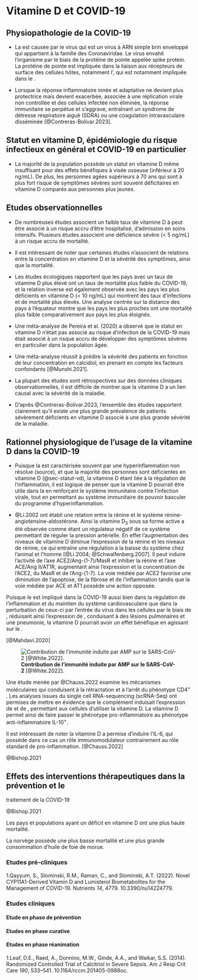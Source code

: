 # Vitamine D et COVID-19

## Physiopathologie de la COVID-19

- La \ac{COVID-19} est causée par le virus \ac{SARS-CoV-2} qui est un virus à ARN simple brin enveloppé qui appartient à la famille des Coronaviridae. Le virus envahit l'organisme par le biais de la protéine de pointe appelée spike protein. La protéine de pointe est impliquée dans la liaison aux récepteurs de surface des cellules hôtes, notamment l'\ac{ACE2}, qui est notamment impliquée dans le \ac{SRAA}.

- Lorsque la réponse inflammatoire innée et adaptative ne devient plus protectrice mais devient exacerbée, associée à une réplication virale non controllée et des cellules infectée non éliminée, la réponse immunitaire se perpétue et s'aggrave, entraînant un syndrome de détresse respiratoire aiguë (SDRA) ou une coagulation intravasculaire disséminée [@Contreras-Bolívar.2023].


<!-- ### Processus d'infection : entrée dans les cellules hôtes, réplication virale -->

<!-- Le SARS-CoV-2 utilise sa protéine de pointe pour se fixer à la surface des cellules respiratoires humaines. Une fois attaché à \ac{ACE2}, le virus fusionne avec la membrane cellulaire, permettant ainsi son entrée dans la cellule. Une fois à l'intérieur de la cellule, le génome viral est libéré, et le virus commence à se répliquer en utilisant les ressources de la cellule hôte. La réplication virale aboutit à la production de nombreuses particules virales qui peuvent infecter d'autres cellules, propageant ainsi l'infection dans le tissu pulmonaire et au-delà. -->

<!-- ### Réponse immunitaire innée et adaptative face à l'infection -->

<!-- Lorsque le SARS-CoV-2 infecte les cellules respiratoires, il déclenche une série de réponses immunitaires. Tout d'abord, le système immunitaire inné est activé. Il implique des cellules immunitaires telles que les macrophages et les cellules dendritiques qui détectent la présence du virus. La réponse innée entraîne la production de cytokines pro-inflammatoires pour attirer davantage de cellules immunitaires sur le site de l'infection. -->

<!-- Simultanément, le système immunitaire adaptatif est mobilisé. Les lymphocytes T cytotoxiques (CD8+) identifient et détruisent les cellules infectées par le virus, limitant ainsi la propagation du SARS-CoV-2. Les lymphocytes B produisent des anticorps spécifiques qui peuvent neutraliser le virus. Ensemble, ces deux composantes de la réponse immunitaire contribuent à contrôler l'infection. -->

<!-- Cependant, dans certains cas, la réponse immunitaire peut devenir excessive, conduisant à une tempête de cytokines, ou orage cytokinique, qui provoque des dommages tissulaires et contribue à la gravité de la maladie. -->

<!-- Après fusion des membranes virales et cellulaires, le SARS-CoV-2 pénètre et infecte les cellules épithéliales et les pneumocytes de type II. La liaison de la protéine S virale avec l’ACE2 entraîne la sécrétion de cytokines (TNF-α, IL-1, IL-6, chimiokines), ce qui provoque une hyperperméabilité́ capillaire ainsi que l’attraction d’interférons de type I (IFN-1) et de cellules inflammatoires (Figure 1). La voie des interférons de type I est centrale dans la réponse antivirale initiale. Elle permet d’inhiber la réplication virale, de protéger les cellules non-infectées et de stimuler l’immunité lymphocytaire antivirale (lymphocytes T CD8, NK). Ces mécanismes d’immunité innée conduisent à la lyse des cellules infectées (15) et à l’instauration d’une immunité durable (16). Dans l'ensemble, ces processus éliminent le virus, limitent l’atteinte pulmonaire et mènent à une potentielle guérison.  -->

## Statut en vitamine D, épidémiologie du risque infectieux en général et COVID-19 en particulier {#sec-statut-vd}

- La majorité de la population possède un statut en vitamine D même insuffisant pour des effets bénéfiques à visée osseuse (inférieur à 20 ng/mL). De plus, les personnes agées supérieurs à 70 ans qui sont à plus fort risque de symptômes sévères sont souvent déficitaires en vitamine D comparés aux personnes plus jeunes.

## Etudes observationnelles

- De nombreuses études associent un faible taux de vitamine D à peut être associé à un risque accru d'être hospitalisé, d'admission en soins intensifs. Plusieurs études associent une déficience sévère (< 5 ng/mL) à un risque accru de mortalité.

- Il est intéressant de noter que certaines études n'associent de relations entre la concentration en vitamine D et la sévérité des symptômes, ainsi que la mortalité. 

- Les études écologiques rapportent que les pays avec un taux de vitamine D plus élevé ont un taux de mortalité plus faible du COVID-19, et la relation inverse est également observée avec les pays les plus déficients en vitamine D (< 10 ng/mL) qui montrent des taux d'infections et de mortalité plus élevés. Une analyse centrée sur la distance des pays à l'équateur montre que les pays les plus proches ont une mortalité plus faible comparativement aux pays les plus éloignés.

- Une méta-analyse de Pereira et al. (2020) a observé que le statut en vitamine D n'était pas associé au risque d'infection de la COVID-19 mais était associé à un risque accru de développer des symptômes sévères en particulier dans la population âgée.

- Une méta-analyse réussit à prédire la sévérité des patients en fonction de leur concentration en calcidiol, en prenant en compte les facteurs confondants [@Munshi.2021].

- La plupart des études sont rétrospectives sur des données cliniques observationnelles,  il est difficile de montrer que la vitamine D a un lien causal avec la sévérité de la maladie.

- D'après @Contreras-Bolívar.2023, l'ensemble des études rapportent clairement qu'il existe une plus grande prévalence de patients sévèrement déficients en vitamine D associé à une plus grande sévérité de la maladie.



## Rationnel physiologique de l'usage de la vitamine D dans la COVID-19

- Puisque la \ac{COVID-19} est caractérisée souvent par une hyperinflammation non résolue (source), et que la majorité des personnes sont déficientes en vitamine D (@sec-statut-vd), la vitamine D étant liée à la régulation de l'inflammation, il est logique de penser que la vitamine D pourrait être utile dans la \ac{COVID-19} en renforçant le système immunitaire contre l'infection virale, tout en permettant au système immunitaire de pouvoir basculer du programme d'hyperinflammation.

- @Li.2002 ont établi une relation entre la rénine et le système rénine-angiotensine-aldostérone. Ainsi la vitamine D~3~ sous sa forme active a été observée comme étant un régulateur négatif de ce système permettant de réguler la pression artérielle. En effet l'augmentation des niveaux de vitamine D diminue l'expression de la rénine et les niveaux de rénine, ce qui entraîne une régulation à la baisse du système \ac{SRAA} chez l'animal et l'homme [@Li.2004; @Schwalfenberg.2007]. Il peut induire l'activité de l'axe ACE2/Ang-(1-7)/MasR et inhiber la rénine et l'axe ACE/Ang II/AT1R, augmentant ainsi l'expression et la concentration de l'ACE2, du MasR et de l'Ang-(1-7). La voie médiée par ACE2 favorise une diminution de l'apoptose, de la fibrose et de l'inflammation tandis que la voie médiée par ACE et AT1 possède une action opposée.

Puisque le \ac{SRAA} est impliqué dans la COVID-19 aussi bien dans la régulation de l'inflammation et du maintien du système cardiovasculaire que dans la perturbation de ceux-ci par l'entrée du virus dans les cellules par le biais de \ac{ACE2}, réduisant ainsi l'expression de \ac{ACE2}, conduisant à des lésions pulmonaires et une pneumonie, la vitamine D pourrait avoir un effet bénéfique en agissant sur le \ac{SRAA}. 


[@Mahdavi.2020]


![**Contribution de l'immunité induite par AMP sur le SARS-CoV-2** [@White.2022].](figures/vd-amp.png){#fig-vd-amp fig-scap="Contribution de l'immunité induite par AMP sur le SARS-CoV-2"}




Une étude menée par @Chauss.2022 examine les mécanismes moléculaires qui conduisent à la rétractation et à l'arrêt du phénotype CD4^+^ \ac{Th1}. Les analyses issues du single cell RNA-sequencing (scRNA-Seq) ont permises de mettre en évidence que le complément induisait l'expression de \ac{VDR} et de \ac{CYP27B1}, permettant aux cellules d'utiliser la vitamine D. La vitamine D permet ainsi de faire passer le phénotype pro-inflammatoire \ac{Th1} au phénotype anti-inflammatoire IL-10^+^.

Il est intéressant de noter la vitamine D a permise d'induire l'IL-6, qui possède dans ce cas un rôle immunomodulateur contrairement au rôle standard de pro-inflammation.
[@Chauss.2022]

@Bishop.2021

## Effets des interventions thérapeutiques dans la prévention et le 
traitement de la COVID-19


@Bishop.2021

Les pays et populations ayant un déficit en vitamine D ont une plus haute mortalité.

La norvège possède une plus basse mortalité et une plus grande consommation d'huile de foie de morue.


### Etudes pré-cliniques

1.Qayyum, S., Slominski, R.M., Raman, C., and Slominski, A.T. (2022). Novel CYP11A1-Derived Vitamin D and Lumisterol Biometabolites for the Management of COVID-19. Nutrients *14*, 4779. 10.3390/nu14224779.



### Etudes cliniques

#### Etude en phase de prévention

#### Etudes en phase curative

#### Etudes en phase réanimation


1.Leaf, D.E., Raed, A., Donnino, M.W., Ginde, A.A., and Waikar, S.S. (2014). Randomized Controlled Trial of Calcitriol in Severe Sepsis. Am J Resp Crit Care *190*, 533--541. 10.1164/rccm.201405-0988oc.
